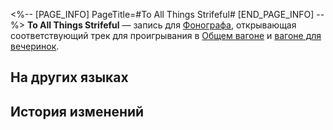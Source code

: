 <%-- [PAGE_INFO]
PageTitle=#To All Things Strifeful#
[END_PAGE_INFO] --%>
{{Предмет Инфобокс
|id          = 210383
|Изображение = Предмет To All Things Strifeful.png
|Тип         = Запись
|Инвентарь   = Ценные предметы
|Редкость    = 3
|Эффект      = 
|Описание    = Запись, которую можно воспроизвести на фонографе экспресса. Это может быть случайное приобретение или подарок от кого-то другого. Когда играет музыка, всплывают самые разные воспоминания: улыбки, встречи, прикосновения и волнение битвы. Может быть, поэтому, даже несмотря на стремительный прогресс общества, люди всё ещё собирают записи.<br />Текущая запись содержит трек To All Things Strifeful.
}}
{{Описание|''Покоряя армии, полисы, поля и леса, небеса и океаны, раздор способен поглотить всё сущее, включая самого себя.''}}
'''To All Things Strifeful''' — запись для [[Фонограф]]а, открывающая соответствующий трек для проигрывания в [[Общий вагон|Общем вагоне]] и [[Вагон для вечеринок|вагоне для вечеринок]].

==На других языках==
{{На других языках
|en   = ''To All Things Strifeful''
|zhs  = 《致纷争的一切》
|zht  = 〈致紛爭的一切〉
|ja   = 『紛争のすべてへ』
|ko   = ≪분쟁의 모든 것에게≫
|es   = Todo sea por el Conflicto
|fr   = ''To All Things Strifeful''
|ru   = To All Things Strifeful
|th   = "To All Things Strifeful"
|vi   = "Gửi Đến Mọi Phân Tranh"
|de   = „Alles dem Zwist“
|id   = "To All Things Strifeful"
|pt   = "To All Things Strifeful"
}}

==История изменений==
{{История изменений|3.5}}
